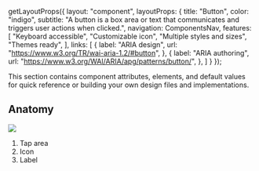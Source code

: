 
  getLayoutProps({
    layout: "component",
    layoutProps: {
      title: "Button",
      color: "indigo",
      subtitle: "A button is a box area or text that communicates and triggers user actions when clicked.",
      navigation: ComponentsNav,
      features: [
        "Keyboard accessible",
        "Customizable icon",
        "Multiple styles and sizes",
        "Themes ready",
      ],
      links: [
        {
          label: "ARIA design",
          url: "https://www.w3.org/TR/wai-aria-1.2/#button",
        },
        {
          label: "ARIA authoring",
          url: "https://www.w3.org/WAI/ARIA/apg/patterns/button/",
        },
      ]
    }
  });

This section contains component attributes, elements, and default values for quick reference or building your own design files and implementations.

## Anatomy

![](https://figmage.com/images/k6AcdzSh588nGwkPBzC-v.png)

1. Tap area
2. Icon
3. Label
